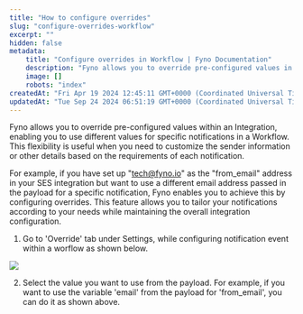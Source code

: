 ```yaml
---
title: "How to configure overrides"
slug: "configure-overrides-workflow"
excerpt: ""
hidden: false
metadata:
    title: "Configure overrides in Workflow | Fyno Documentation"
    description: "Fyno allows you to override pre-configured values in an Integration for specific notifications within a Workflow, enabling customization of details like sender information based on each notification's requirements."
    image: []
    robots: "index"
createdAt: "Fri Apr 19 2024 12:45:11 GMT+0000 (Coordinated Universal Time)"
updatedAt: "Tue Sep 24 2024 06:51:19 GMT+0000 (Coordinated Universal Time)"
---
```


Fyno allows you to override pre-configured values within an Integration, enabling you to use different values for specific notifications in a Workflow. This flexibility is useful when you need to customize the sender information or other details based on the requirements of each notification.

For example, if you have set up "[tech@fyno.io](mailto:tech@fyno.io)" as the "from_email" address in your SES integration but want to use a different email address passed in the payload for a specific notification, Fyno enables you to achieve this by configuring overrides. This feature allows you to tailor your notifications according to your needs while maintaining the overall integration configuration.

1. Go to 'Override' tab under Settings, while configuring notification event within a worflow as shown below.

![](/images/0b3259a-override_config.png)

2. Select the value you want to use from the payload. For example, if you want to use the variable 'email' from the payload for 'from_email', you can do it as shown above.
